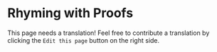 # Rhyming with Proofs

This page needs a translation! Feel free to contribute a translation by clicking the `Edit this page` button on the right side.

